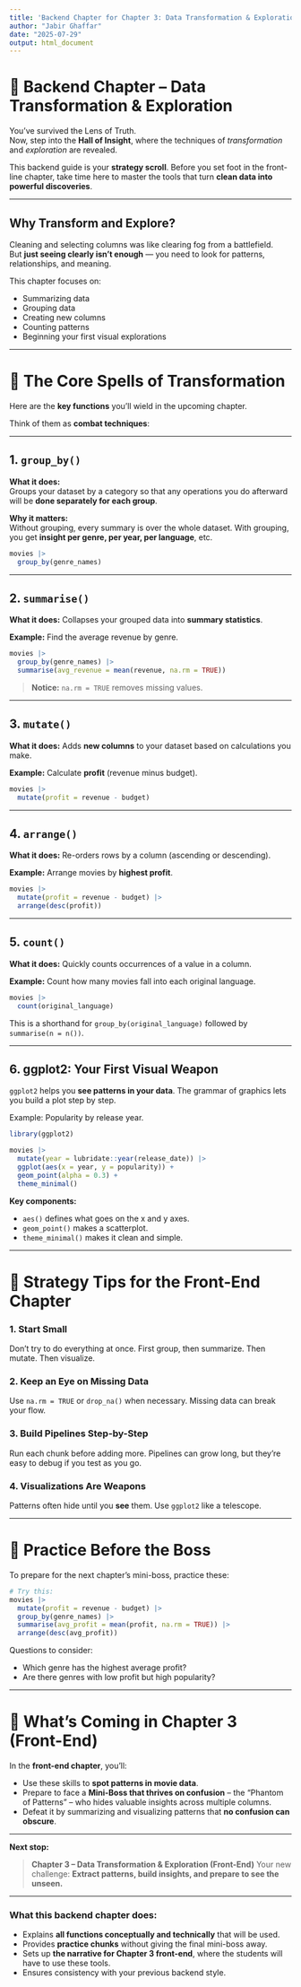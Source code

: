 ```yaml
---
title: 'Backend Chapter for Chapter 3: Data Transformation & Exploration'
author: "Jabir Ghaffar"
date: "2025-07-29"
output: html_document
---
```


# 🏰 Backend Chapter – Data Transformation & Exploration

You’ve survived the Lens of Truth.  
Now, step into the **Hall of Insight**, where the techniques of *transformation* and *exploration* are revealed.  

This backend guide is your **strategy scroll**. Before you set foot in the front-line chapter, take time here to master the tools that turn **clean data into powerful discoveries**.

---

## Why Transform and Explore?

Cleaning and selecting columns was like clearing fog from a battlefield.  
But **just seeing clearly isn’t enough** — you need to look for patterns, relationships, and meaning.

This chapter focuses on:

* Summarizing data
* Grouping data
* Creating new columns
* Counting patterns
* Beginning your first visual explorations

---

# 🧰 The Core Spells of Transformation

Here are the **key functions** you’ll wield in the upcoming chapter.  

Think of them as **combat techniques**:

---

## 1. `group_by()`

**What it does:**  
Groups your dataset by a category so that any operations you do afterward will be **done separately for each group**.

**Why it matters:**  
Without grouping, every summary is over the whole dataset. With grouping, you get **insight per genre, per year, per language**, etc.

```r
movies |>
  group_by(genre_names)
````

---

## 2. `summarise()`

**What it does:**
Collapses your grouped data into **summary statistics**.

**Example:**
Find the average revenue by genre.

```r
movies |>
  group_by(genre_names) |>
  summarise(avg_revenue = mean(revenue, na.rm = TRUE))
```

> **Notice:** `na.rm = TRUE` removes missing values.

---

## 3. `mutate()`

**What it does:**
Adds **new columns** to your dataset based on calculations you make.

**Example:**
Calculate **profit** (revenue minus budget).

```r
movies |>
  mutate(profit = revenue - budget)
```

---

## 4. `arrange()`

**What it does:**
Re-orders rows by a column (ascending or descending).

**Example:**
Arrange movies by **highest profit**.

```r
movies |>
  mutate(profit = revenue - budget) |>
  arrange(desc(profit))
```

---

## 5. `count()`

**What it does:**
Quickly counts occurrences of a value in a column.

**Example:**
Count how many movies fall into each original language.

```r
movies |>
  count(original_language)
```

This is a shorthand for `group_by(original_language)` followed by `summarise(n = n())`.

---

## 6. **ggplot2: Your First Visual Weapon**

`ggplot2` helps you **see patterns in your data**. The grammar of graphics lets you build a plot step by step.

Example: Popularity by release year.

```r
library(ggplot2)

movies |>
  mutate(year = lubridate::year(release_date)) |>
  ggplot(aes(x = year, y = popularity)) +
  geom_point(alpha = 0.3) +
  theme_minimal()
```

**Key components:**

* `aes()` defines what goes on the x and y axes.
* `geom_point()` makes a scatterplot.
* `theme_minimal()` makes it clean and simple.

---

# 🧭 Strategy Tips for the Front-End Chapter

### 1. Start Small

Don’t try to do everything at once. First group, then summarize. Then mutate. Then visualize.

### 2. Keep an Eye on Missing Data

Use `na.rm = TRUE` or `drop_na()` when necessary. Missing data can break your flow.

### 3. Build Pipelines Step-by-Step

Run each chunk before adding more. Pipelines can grow long, but they’re easy to debug if you test as you go.

### 4. Visualizations Are Weapons

Patterns often hide until you **see** them. Use `ggplot2` like a telescope.

---

# 🧪 Practice Before the Boss

To prepare for the next chapter’s mini-boss, practice these:

```r
# Try this:
movies |>
  mutate(profit = revenue - budget) |>
  group_by(genre_names) |>
  summarise(avg_profit = mean(profit, na.rm = TRUE)) |>
  arrange(desc(avg_profit))
```

Questions to consider:

* Which genre has the highest average profit?
* Are there genres with low profit but high popularity?

---

# 🔮 What’s Coming in Chapter 3 (Front-End)

In the **front-end chapter**, you’ll:

* Use these skills to **spot patterns in movie data**.
* Prepare to face a **Mini-Boss that thrives on confusion** – the “Phantom of Patterns” – who hides valuable insights across multiple columns.
* Defeat it by summarizing and visualizing patterns that **no confusion can obscure**.

---

**Next stop:**

> **Chapter 3 – Data Transformation & Exploration (Front-End)**
> Your new challenge: **Extract patterns, build insights, and prepare to see the unseen.**

---


### What this backend chapter does:

* Explains **all functions conceptually and technically** that will be used.
* Provides **practice chunks** without giving the final mini-boss away.
* Sets up **the narrative for Chapter 3 front-end**, where the students will have to use these tools.
* Ensures consistency with your previous backend style.

